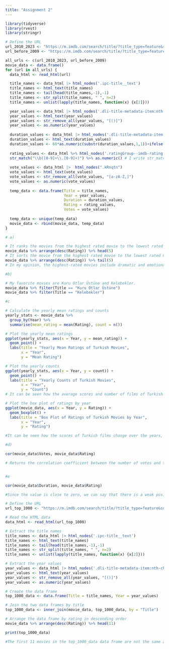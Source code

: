 ```yaml
---
title: "Assignment 2"
---
```



```r
library(tidyverse) 
library(rvest) 
library(stringr) 

# Define the URL
url_2010_2023 <- "https://m.imdb.com/search/title/?title_type=feature&release_date=2010-01-01,2023-12-31&num_votes=2500,&country_of_origin=TR&count=250"
url_before_2009 <- "https://m.imdb.com/search/title/?title_type=feature&release_date=,2009-12-31&num_votes=2500,&country_of_origin=TR&count=250"

all_urls <- c(url_2010_2023, url_before_2009)
movie_data <- data.frame()
for (url in all_urls) {
  data_html <- read_html(url)

  title_names <- data_html |> html_nodes('.ipc-title__text')
  title_names <- html_text(title_names)
  title_names <- tail(head(title_names,-1),-1)
  title_names <- str_split(title_names, " ", n=2)
  title_names <- unlist(lapply(title_names, function(x) {x[2]}))

  year_values <- data_html |> html_nodes('.dli-title-metadata-item:nth-child(1)')
  year_values <- html_text(year_values)
  year_values <- str_remove_all(year_values, "[()]")
  year_values <- as.numeric(year_values)
  
  duration_values <- data_html |> html_nodes('.dli-title-metadata-item:nth-child(2)')
  duration_values <- html_text(duration_values)
  duration_values <- 60*as.numeric(substr(duration_values,1,1))+ifelse(nchar(duration_values)>2,as.integer(substring(duration_values,nchar(duration_values)-2,nchar(duration_values)-1)),0)
  
  rating_values <- data_html %>% html_nodes('.ratingGroup--imdb-rating') %>% html_text() %>%
  str_match("\\b([0-9]+\\.[0-9]+)") %>% as.numeric() # I write str_match("\\b([0-9]+\\.[0-9]+)") line of code with the help of AI 
  
  vote_values <- data_html |>  html_nodes(".kRnqtn")
  vote_values <- html_text(vote_values)
  vote_values <- str_remove_all(vote_values, "[a-zA-Z,]") 
  vote_values <- as.numeric(vote_values)
  
  temp_data <- data.frame(Title = title_names,
                          Year = year_values,
                          Duration = duration_values,
                          Rating = rating_values,
                          Votes = vote_values)
  
  temp_data <- unique(temp_data)
  movie_data <- rbind(movie_data, temp_data)
}

# a) 

# It ranks the movies from the highest rated movie to the lowest rated movie and shows the 5 highest rated movies.
movie_data %>% arrange(desc(Rating)) %>% head(5) 
# It sorts the movie from the highest rated movie to the lowest rated movie and shows the 5 lowest rated movies.
movie_data %>% arrange(desc(Rating)) %>% tail(5) 
# In my opinion, the highest-rated movies include dramatic and emotional movies, while the lowest-rated movies include comedies movies. This shows that Turkish audiences value dramatic films more than comedy films. Additionally, Recep İvedik (2008), the first movie of the Recep İvedik series, has a much higher score with 4.8 points. This suggests that the quality of sequels has decreased or that audiences have become bored with such films.

#b)

# My favorite movies are Kuru Otlar Üstüne and Kelebekler.
movie_data %>% filter(Title == "Kuru Otlar Üstüne")
movie_data %>% filter(Title == "Kelebekler")

#c

# Calculate the yearly mean ratings and counts
yearly_stats <- movie_data %>% 
  group_by(Year) %>% 
  summarise(mean_rating = mean(Rating), count = n())

# Plot the yearly mean ratings
ggplot(yearly_stats, aes(x = Year, y = mean_rating)) +
  geom_point() +
  labs(title = "Yearly Mean Ratings of Turkish Movies",
       x = "Year",
       y = "Mean Rating")

# Plot the yearly counts
ggplot(yearly_stats, aes(x = Year, y = count)) +
  geom_point() +
  labs(title = "Yearly Counts of Turkish Movies",
       x = "Year",
       y = "Count")
# It can be seen how the average scores and number of films of Turkish films change over the years. Some observations are as follows: -The average scores of Turkish films decreased after 2010 and reached the lowest level in 2023. -The number of Turkish films started to increase after 2010 and reached the highest level in 2023-There seems to be a negative relationship between the average scores of Turkish films and their numbers. That is, as the number of movies increases, the average score decreases.

# Plot the box plot of ratings by year
ggplot(movie_data, aes(x = Year, y = Rating)) +
  geom_boxplot() +
  labs(title = "Box Plot of Ratings of Turkish Movies by Year",
       x = "Year",
       y = "Rating")

#It can be seen how the scores of Turkish films change over the years, in which years they received higher or lower scores, and in which years there is more or less variation. Some observations are as follows: -The median of the scores of Turkish films decreased after 2010 and reached the lowest level in 2023. -The quarters of the scores of Turkish films narrowed after 2010 and reached the narrowest level in 2023. This shows that the scores of the films are more homogeneous. -The outliers in the scores of Turkish films decreased after 2010 and decreased to almost none in 2023. This indicates that the scores for the films are more normally distributed.

#d)

cor(movie_data$Votes, movie_data$Rating) 

# Returns the correlation coefficient between the number of votes and the score. Since it is a value close to 0, we can say that there is no relationship, that is, there is no connection between the number of votes and the score. Since the value is close to zero, we can say that there is a weak positive relationship between the number of votes and the score. So, we can say that as the number of votes increases, the score also increases slightly. However, this relationship is not very strong.


#e

cor(movie_data$Duration, movie_data$Rating) 

#Since the value is close to zero, we can say that there is a weak positive relationship between the number of votes and the score. So, we can say that as the number of votes increases, the score also increases slightly. However, this relationship is not very strong.

# Define the URL
url_top_1000 <- "https://m.imdb.com/search/title/?title_type=feature&sort=moviemeter,asc&groups=top_1000&country_of_origin=TR"

# Read the HTML data
data_html <- read_html(url_top_1000)

# Extract the title names
title_names <- data_html |> html_nodes('.ipc-title__text')
title_names <- html_text(title_names)
title_names <- tail(head(title_names,-1),-1)
title_names <- str_split(title_names, " ", n=2)
title_names <- unlist(lapply(title_names, function(x) {x[2]}))

# Extract the year values
year_values <- data_html |> html_nodes('.dli-title-metadata-item:nth-child(1)')
year_values <- html_text(year_values)
year_values <- str_remove_all(year_values, "[()]")
year_values <- as.numeric(year_values)

# Create the data frame
top_1000_data <- data.frame(Title = title_names, Year = year_values)

# Join the two data frames by title
top_1000_data <- inner_join(movie_data, top_1000_data, by = "Title")

# Arrange the data frame by rating in descending order
movie_data %>% arrange(desc(Rating)) %>% head(11)

print(top_1000_data)

#The first 11 movies in the top_1000_data data frame are not the same as the first 11 movies in the movie_data data frame. This means that IMDb determines the top 1000 movie list not only based on ratings but also other factors such as number of movie views, country, genre, etc.



```

